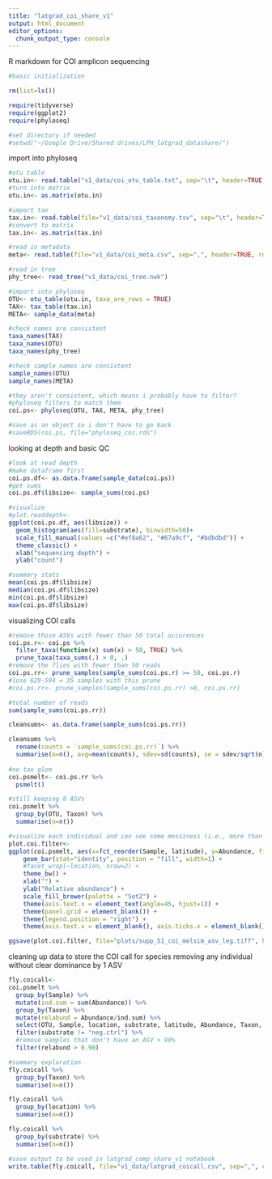 ```yaml
---
title: "latgrad_coi_share_v1"
output: html_document
editor_options: 
  chunk_output_type: console
---
```


R markdown for COI amplicon sequencing


```r
#basic initialization 

rm(list=ls())

require(tidyverse)
require(ggplot2)
require(phyloseq)

#set directory if needed
#setwd("~/Google Drive/Shared drives/LPH_latgrad_datashare/")

```

import into phyloseq
```r
#otu table 
otu.in<- read.table("v1_data/coi_otu_table.txt", sep="\t", header=TRUE, row.names=1)
#turn into matrix
otu.in<- as.matrix(otu.in)

#import tax
tax.in<- read.table(file="v1_data/coi_taxonomy.tsv", sep="\t", header=TRUE, row.names = 1)
#convert to matrix
tax.in<- as.matrix(tax.in)

#read in metadata
meta<- read.table(file="v1_data/coi_meta.csv", sep=",", header=TRUE, row.names=1)

#read in tree
phy_tree<- read_tree("v1_data/coi_tree.nwk")

#import into phyloseq
OTU<- otu_table(otu.in, taxa_are_rows = TRUE)
TAX<- tax_table(tax.in)
META<- sample_data(meta)

#check names are consistent
taxa_names(TAX)
taxa_names(OTU)
taxa_names(phy_tree)

#check sample names are consistent
sample_names(OTU)
sample_names(META)

#they aren't consistent, which means i probably have to filter? 
#phyloseq filters to match them 
coi.ps<- phyloseq(OTU, TAX, META, phy_tree)

#save as an object so i don't have to go back
#saveRDS(coi.ps, file="phyloseq_coi.rds")

```

looking at depth and basic QC
```r
#look at read depth 
#make dataframe first 
coi.ps.df<- as.data.frame(sample_data(coi.ps))
#get sums
coi.ps.df$libsize<- sample_sums(coi.ps)

#visualize
#plot.readdepth<- 
ggplot(coi.ps.df, aes(libsize)) +
  geom_histogram(aes(fill=substrate), binwidth=50)+ 
  scale_fill_manual(values =c("#ef8a62", "#67a9cf", "#bdbdbd")) +
  theme_classic() +
  xlab("sequencing depth") +
  ylab("count")

#summary stats
mean(coi.ps.df$libsize)
median(coi.ps.df$libsize)
min(coi.ps.df$libsize)
max(coi.ps.df$libsize)

```

visualizing COI calls 
```r
#remove those ASVs with fewer than 50 total occurences 
coi.ps.r<- coi.ps %>%
  filter_taxa(function(x) sum(x) > 50, TRUE) %>%
  prune_taxa(taxa_sums(.) > 0, .)
#remove the flies with fewer than 50 reads 
coi.ps.rr<- prune_samples(sample_sums(coi.ps.r) >= 50, coi.ps.r)
#lose 629-594 = 35 samples with this prune
#coi.ps.rr<- prune_samples(sample_sums(coi.ps.rr) >0, coi.ps.rr)

#total number of reads
sum(sample_sums(coi.ps.rr))

cleansums<- as.data.frame(sample_sums(coi.ps.rr))

cleansums %>%
  rename(counts = `sample_sums(coi.ps.rr)`) %>%
  summarise(n=n(), avg=mean(counts), sdev=sd(counts), se = sdev/sqrt(n))
  
#no tax glom 
coi.psmelt<- coi.ps.rr %>%
  psmelt()

#still keeping 8 ASVs 
coi.psmelt %>%
  group_by(OTU, Taxon) %>%
  summarise(n=n())

#visualize each individual and can see some messiness (i.e., more than 1 COI/individual)
plot.coi.filter<-
ggplot(coi.psmelt, aes(x=fct_reorder(Sample, latitude), y=Abundance, fill=OTU)) + 
    geom_bar(stat="identity", position = "fill", width=1) + 
    #facet_wrap(~location, nrow=2) + 
    theme_bw() + 
    xlab("") + 
    ylab("Relative abundance") + 
    scale_fill_brewer(palette = "Set2") +
    theme(axis.text.x = element_text(angle=45, hjust=1)) +
    theme(panel.grid = element_blank()) + 
    theme(legend.position = "right") +
    theme(axis.text.x = element_blank(), axis.ticks.x = element_blank())

ggsave(plot.coi.filter, file="plots/supp_S1_coi_melsim_asv_leg.tiff", height=5, width=7.5)

```

cleaning up data to store the COI call for species
removing any individual without clear dominance by 1 ASV

```r
fly.coicall<-  
coi.psmelt %>%
  group_by(Sample) %>%
  mutate(ind.sum = sum(Abundance)) %>%
  group_by(Taxon) %>%
  mutate(relabund = Abundance/ind.sum) %>%
  select(OTU, Sample, location, substrate, latitude, Abundance, Taxon, ind.sum, relabund) %>%
  filter(substrate != "neg.ctrl") %>%
  #remove samples that don't have an ASV > 90% 
  filter(relabund > 0.90) 

#summary exploration
fly.coicall %>%
  group_by(Taxon) %>%
  summarise(n=n())

fly.coicall %>%
  group_by(location) %>%
  summarise(n=n())

fly.coicall %>%
  group_by(substrate) %>%
  summarise(n=n())

#save output to be used in latgrad_comp_share_v1 notebook 
write.table(fly.coicall, file="v1_data/latgrad_coicall.csv", sep=",", col.names=TRUE, row.names = FALSE)
```

